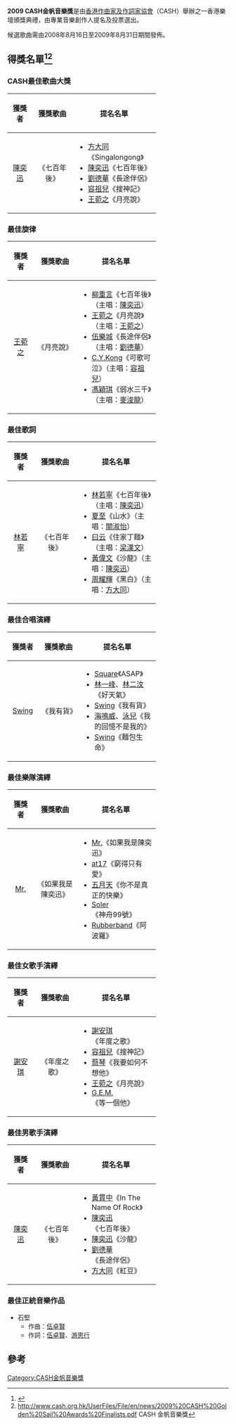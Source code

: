 '''2009 CASH金帆音樂獎'''是由[[香港作曲家及作詞家協會|香港作曲家及作詞家協會]]（CASH）舉辦之一香港樂壇頒獎典禮，由專業音樂創作人提名及投票選出。

候選歌曲需由2008年8月16日至2009年8月31日期間發佈。

== 得獎名單<ref>{{Cite web |url=http://www.cash.org.hk/hk/content/web.do?id=808080802429fd94012535010ac40062 |title=CASH 金帆音樂獎 2008/2009 |accessdate=2009-11-29 |archive-date=2011-10-03 |archive-url=https://web.archive.org/web/20111003013540/http://www.cash.org.hk/hk/content/web.do?id=808080802429fd94012535010ac40062 |dead-url=yes }}</ref><ref>http://www.cash.org.hk/UserFiles/File/en/news/2009%20CASH%20Golden%20Sail%20Awards%20Finalists.pdf{{dead link|date=十一月 2017 |bot=InternetArchiveBot }} CASH 金帆音樂獎</ref> ==

=== CASH最佳歌曲大獎 ===

{| border=1 cellspacing=0 width=80% align=lsft
|-
!colspan=1 width=15%| 獲獎者
!colspan=1 width=24%| 獲獎歌曲
!colspan=1 width=45%| 提名名單
|-
|align=center | [[陳奕迅|陳奕迅]]
|align=center |《七百年後》
|align=left |
*[[方大同|方大同]]《Singalongong》
*[[陳奕迅|陳奕迅]]《七百年後》
*[[劉德華|劉德華]]《長途伴侶》
*[[容祖兒|容祖兒]]《搜神記》
*[[王菀之|王菀之]]《月亮說》
|}

=== 最佳旋律 ===

{| border=1 cellspacing=0 width=80% align=lsft
|-
!colspan=1 width=15%| 獲獎者
!colspan=1 width=24%| 獲獎歌曲
!colspan=1 width=45%| 提名名單
|-
|align=center | [[王菀之|王菀之]]
|align=center |《月亮說》
|align=left |
*[[柳重言|柳重言]]《七百年後》（主唱：[[陳奕迅|陳奕迅]]）
*[[王菀之|王菀之]]《月亮說》（主唱：[[王菀之|王菀之]]）
*[[伍樂城|伍樂城]]《長途伴侶》（主唱：[[劉德華|劉德華]]）
*[[C.Y.Kong|C.Y.Kong]]《可歌可泣》（主唱：[[容祖兒|容祖兒]]）
*[[馮穎琪|馮穎琪]]《弱水三千》（主唱：[[麥浚龍|麥浚龍]]）
|}

=== 最佳歌詞 ===

{| border=1 cellspacing=0 width=80% align=lsft
|-
!colspan=1 width=15%| 獲獎者
!colspan=1 width=24%| 獲獎歌曲
!colspan=1 width=45%| 提名名單
|-
|align=center | [[林若寧|林若寧]]
|align=center |《七百年後》
|align=left |
*[[林若寧|林若寧]]《七百年後》（主唱：[[陳奕迅|陳奕迅]]）
*[[夏至|夏至]]《山水》（主唱：[[關淑怡|關淑怡]]）
*[[曰云|曰云]]《住家丁麵》（主唱：[[梁漢文|梁漢文]]）
*[[黃偉文|黃偉文]]《沙龍》（主唱：[[陳奕迅|陳奕迅]]）
*[[周耀輝|周耀輝]]《黑白》（主唱：[[方大同|方大同]]）
|}

=== 最佳合唱演繹 ===

{| border=1 cellspacing=0 width=80% align=lsft
|-
!colspan=1 width=15%| 獲獎者
!colspan=1 width=24%| 獲獎歌曲
!colspan=1 width=45%| 提名名單
|-
|align=center | [[Swing_(組合)|Swing]]
|align=center |《我有貨》
|align=left |
*[[Square_(組合)|Square]]《ASAP》
*[[林一峰|林一峰]]、[[林二汶|林二汶]]《好天氣》
*[[Swing_(組合)|Swing]]《我有貨》
*[[海鳴威|海鳴威]]、[[泳兒|泳兒]]《我的回憶不是我的》
*[[Swing_(組合)|Swing]]《麵包生命》
|}

=== 最佳樂隊演繹 ===

{| border=1 cellspacing=0 width=80% align=lsft
|-
!colspan=1 width=15%| 獲獎者
!colspan=1 width=24%| 獲獎歌曲
!colspan=1 width=45%| 提名名單
|-
|align=center | [[Mr.|Mr.]]
|align=center |《如果我是陳奕迅》
|align=left |
*[[Mr.|Mr.]]《如果我是陳奕迅》
*[[at17|at17]]《窮得只有愛》
*[[五月天|五月天]]《你不是真正的快樂》
*[[Soler|Soler]]《神舟99號》
*[[Rubberband|Rubberband]]《阿波羅》
|}

=== 最佳女歌手演繹 ===

{| border=1 cellspacing=0 width=80% align=lsft
|-
!colspan=1 width=15%| 獲獎者
!colspan=1 width=24%| 獲獎歌曲
!colspan=1 width=45%| 提名名單
|-
|align=center | [[謝安琪|謝安琪]]
|align=center |《年度之歌》
|align=left |
*[[謝安琪|謝安琪]]《年度之歌》
*[[容祖兒|容祖兒]]《搜神記》
*[[蔡琴|蔡琴]]《我要如何不想他》
*[[王菀之|王菀之]]《月亮說》
*[[G.E.M.|G.E.M.]]《等一個他》
|}

=== 最佳男歌手演繹 ===

{| border=1 cellspacing=0 width=80% align=lsft
|-
!colspan=1 width=15%| 獲獎者
!colspan=1 width=24%| 獲獎歌曲
!colspan=1 width=45%| 提名名單
|-
|align=center | [[陳奕迅|陳奕迅]]
|align=center |《七百年後》
|align=left |
*[[黃貫中|黃貫中]]《In The Name Of Rock》
*[[陳奕迅|陳奕迅]]《七百年後》
*[[陳奕迅|陳奕迅]]《沙龍》
*[[劉德華|劉德華]]《長途伴侶》
*[[方大同|方大同]]《紅豆》
|}

=== 最佳正統音樂作品 ===
*石堅
**作曲：[[伍卓賢|伍卓賢]]
**作詞：[[伍卓賢|伍卓賢]]、[[游思行|游思行]]

== 參考 ==
<div class="references-small">
<references />
</div>

{{CASH金帆音樂獎}}
{{香港音乐颁奖典礼}}

[[Category:CASH金帆音樂獎|Category:CASH金帆音樂獎]]